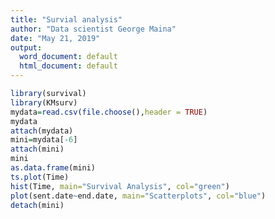 ```yaml
---
title: "Survial analysis"
author: "Data scientist George Maina"
date: "May 21, 2019"
output:
  word_document: default
  html_document: default
---
```


```r
library(survival)
library(KMsurv)
mydata=read.csv(file.choose(),header = TRUE)
mydata
attach(mydata)
mini=mydata[-6]
attach(mini)
mini
as.data.frame(mini)
ts.plot(Time)
hist(Time, main="Survival Analysis", col="green")
plot(sent.date~end.date, main="Scatterplots", col="blue")
detach(mini)
```

